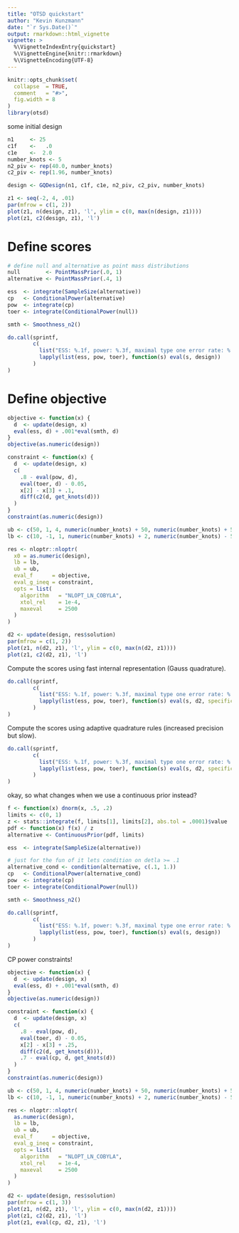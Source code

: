 ```yaml
---
title: "OTSD quickstart"
author: "Kevin Kunzmann"
date: "`r Sys.Date()`"
output: rmarkdown::html_vignette
vignette: >
  %\VignetteIndexEntry{quickstart}
  %\VignetteEngine{knitr::rmarkdown}
  %\VignetteEncoding{UTF-8}
---
```


```r
knitr::opts_chunk$set(
  collapse  = TRUE,
  comment   = "#>",
  fig.width = 8
)
library(otsd)
```

some initial design

```r
n1     <- 25
c1f    <-   .0
c1e    <-  2.0
number_knots <- 5
n2_piv <- rep(40.0, number_knots)
c2_piv <- rep(1.96, number_knots)

design <- GQDesign(n1, c1f, c1e, n2_piv, c2_piv, number_knots)

z1 <- seq(-2, 4, .01)
par(mfrow = c(1, 2))
plot(z1, n(design, z1), 'l', ylim = c(0, max(n(design, z1))))
plot(z1, c2(design, z1), 'l')
```

# Define scores 

```r
# define null and alternative as point mass distributions
null        <- PointMassPrior(.0, 1)
alternative <- PointMassPrior(.4, 1)

ess  <- integrate(SampleSize(alternative))
cp   <- ConditionalPower(alternative)
pow  <- integrate(cp)
toer <- integrate(ConditionalPower(null))

smth <- Smoothness_n2()

do.call(sprintf, 
        c(
          list("ESS: %.1f, power: %.3f, maximal type one error rate: %.3f"), 
          lapply(list(ess, pow, toer), function(s) eval(s, design))
        )
)
```

# Define objective

```r
objective <- function(x) {
  d  <- update(design, x)
  eval(ess, d) + .001*eval(smth, d)
}
objective(as.numeric(design))

constraint <- function(x) {
  d  <- update(design, x)
  c(
    .8 - eval(pow, d),
    eval(toer, d) - 0.05,
    x[2] - x[3] + .1,
    diff(c2(d, get_knots(d)))
  )
}
constraint(as.numeric(design))

ub <- c(50, 1, 4, numeric(number_knots) + 50, numeric(number_knots) + 5)
lb <- c(10, -1, 1, numeric(number_knots) + 2, numeric(number_knots) - 5)

res <- nloptr::nloptr(
  x0 = as.numeric(design),
  lb = lb,
  ub = ub,
  eval_f      = objective,
  eval_g_ineq = constraint,
  opts = list(
    algorithm   = "NLOPT_LN_COBYLA",
    xtol_rel    = 1e-4,
    maxeval     = 2500
  )
)

d2 <- update(design, res$solution)
par(mfrow = c(1, 2))
plot(z1, n(d2, z1), 'l', ylim = c(0, max(n(d2, z1))))
plot(z1, c2(d2, z1), 'l')
```

Compute the scores using fast internal representation (Gauss quadrature).

```r
do.call(sprintf, 
        c(
          list("ESS: %.1f, power: %.3f, maximal type one error rate: %.3f"), 
          lapply(list(ess, pow, toer), function(s) eval(s, d2, specific = TRUE))
        )
)
```

Compute the scores using adaptive quadrature rules (increased precision but slow).

```r
do.call(sprintf, 
        c(
          list("ESS: %.1f, power: %.3f, maximal type one error rate: %.3f"), 
          lapply(list(ess, pow, toer), function(s) eval(s, d2, specific = FALSE))
        )
)
```


okay, so what changes when we use a continuous prior instead?


```r
f <- function(x) dnorm(x, .5, .2)
limits <- c(0, 1)
z <- stats::integrate(f, limits[1], limits[2], abs.tol = .0001)$value
pdf <- function(x) f(x) / z
alternative <- ContinuousPrior(pdf, limits)

ess  <- integrate(SampleSize(alternative))

# just for the fun of it lets condition on detla >= .1
alternative_cond <- condition(alternative, c(.1, 1.))
cp   <- ConditionalPower(alternative_cond)
pow  <- integrate(cp)
toer <- integrate(ConditionalPower(null))

smth <- Smoothness_n2()

do.call(sprintf, 
        c(
          list("ESS: %.1f, power: %.3f, maximal type one error rate: %.3f"), 
          lapply(list(ess, pow, toer), function(s) eval(s, design))
        )
)
```

CP power constraints!

```r
objective <- function(x) {
  d  <- update(design, x)
  eval(ess, d) + .001*eval(smth, d)
}
objective(as.numeric(design))

constraint <- function(x) {
  d  <- update(design, x)
  c(
    .8 - eval(pow, d),
    eval(toer, d) - 0.05,
    x[2] - x[3] + .25,
    diff(c2(d, get_knots(d))),
    .7 - eval(cp, d, get_knots(d))
  )
}
constraint(as.numeric(design))

ub <- c(50, 1, 4, numeric(number_knots) + 50, numeric(number_knots) + 5)
lb <- c(10, -1, 1, numeric(number_knots) + 2, numeric(number_knots) - 5)

res <- nloptr::nloptr(
  as.numeric(design),
  lb = lb,
  ub = ub,
  eval_f      = objective,
  eval_g_ineq = constraint,
  opts = list(
    algorithm   = "NLOPT_LN_COBYLA",
    xtol_rel    = 1e-4,
    maxeval     = 2500
  )
)

d2 <- update(design, res$solution)
par(mfrow = c(1, 3))
plot(z1, n(d2, z1), 'l', ylim = c(0, max(n(d2, z1))))
plot(z1, c2(d2, z1), 'l')
plot(z1, eval(cp, d2, z1), 'l')
```
